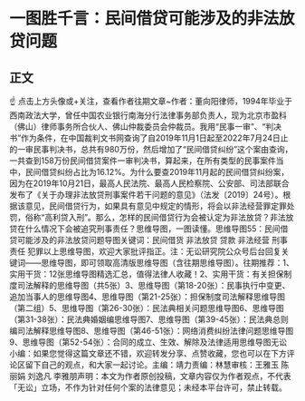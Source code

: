 # 一图胜千言：民间借贷可能涉及的非法放贷问题
## 正文
☝ 点击上方头像或+关注，查看作者往期文章~作者：董向阳律师，1994年毕业于西南政法大学，曾任中国农业银行南海分行法律事务部负责人，现为北京市盈科（佛山）律师事务所合伙人、佛山仲裁委员会仲裁员。我用“民事一审”、“判决书”作为条件，在中国裁判文书网查询了自2019年11月1日起至2022年7月24日止的一审民事判决书，总共有980万份，然后增加了“民间借贷纠纷”这个案由查询，一共查到158万份民间借贷案件一审判决书，算起来，在所有类型的民事案件当中，民间借贷纠纷占比为16.12%。为什么要查2019年11月起的民间借贷纠纷案，因为在2019年10月21日，最高人民法院、最高人民检察院、公安部、司法部联合发布了《关于办理非法放贷刑事案件若干问题的意见》（法发〔2019〕24号）。根据该意见，民间借贷行为，如果具有意见中规定的情形，将会以非法经营罪定罪处罚，俗称“高利贷入刑”。那么，怎样的民间借贷行为会被认定为非法放贷？非法放贷在什么情况下会被追究刑事责任？思维导图，一图读懂。思维导图55：民间借贷可能涉及的非法放贷问题导图关键词：民间借货 非法放贷 贷款 非法经营 刑事责任 犯罪以上思维导图，欢迎大家批评指正。注：无讼研究院公众号后台回复关键词——思维导图，即可领取高清版思维导图（含往期思维导图）。往期推荐：1、实用干货：12张思维导图精选汇总，值得法律人收藏！2、实用干货：有关担保制度司法解释的思维导图（共5张）3、思维导图（第18-20张）：民事执行中变更、追加当事人的思维导图4、思维导图（第21-25张）：担保制度司法解释思维导图（第二组）5、思维导图（第26-30张）：民法典相关问题思维导图6、思维导图（第31-38张）：民法典婚姻编思维导图7、思维导图（第39-45张）：民法典总则编司法解释思维导图8、思维导图（第46-51张）：网络消费纠纷法律问题思维导图9、思维导图（第52-54张）：合同的成立、生效、解除及法律适用思维导图无讼小编：如果您觉得这篇文章还不错，欢迎转发分享、点赞收藏，您也可以在下方评论区留下自己的观点，和大家一起讨论。主编：靖力责编：林慧审核：王雅玉 陈丽娟 刘逸凡 李雅朋声明：本文为作者原创投稿，文章内容仅为作者观点，不代表「无讼」立场，不作为针对任何个案的法律意见；未经本平台许可，禁止转载。
